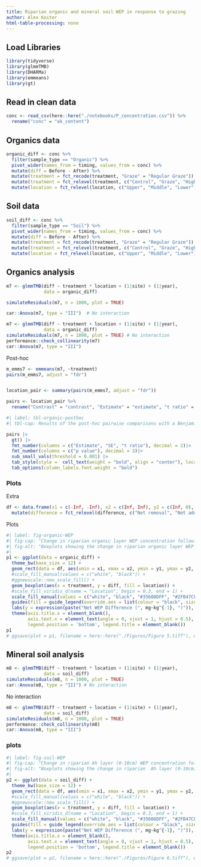 ```yaml
---
title: Riparian organic and mineral soil WEP in response to grazing
author: Alex Koiter
html-table-processing: none
---
```


## Load Libraries
```r
library(tidyverse)
library(glmmTMB)
library(DHARMa)
library(emmeans)
library(gt)
```

## Read in clean data 
```r
conc <- read_csv(here::here("./notebooks/P_concentration.csv")) %>%
  rename("conc" = "ak_content")
```

## Organics data
```r

organic_diff <- conc %>%
  filter(sample_type == "Organic") %>%
  pivot_wider(names_from = timing, values_from = conc) %>%
  mutate(diff = Before - After) %>%
  mutate(treatment = fct_recode(treatment, "Graze" = "Regular Graze")) %>%
  mutate(treatment = fct_relevel(treatment, c("Control", "Graze", "High Graze", "Mow"))) %>%
  mutate(location = fct_relevel(location, c("Upper", "Middle", "Lower")))

```

## Soil data
```r
soil_diff <- conc %>%
  filter(sample_type == "Soil") %>%
  pivot_wider(names_from = timing, values_from = conc) %>%
  mutate(diff = Before - After) %>%
  mutate(treatment = fct_recode(treatment, "Graze" = "Regular Graze")) %>%
  mutate(treatment = fct_relevel(treatment, c("Control", "Graze", "High Graze", "Mow"))) %>%
  mutate(location = fct_relevel(location, c("Upper", "Middle", "Lower")))

```


## Organics analysis
```r
m7 <- glmmTMB(diff ~ treatment * location + (1|site) + (1|year),
              data = organic_diff)
```

```r
simulateResiduals(m7, n = 1000, plot = TRUE)
```

```r
car::Anova(m7, type = "III")  # No interaction
```

```r
m7 <- glmmTMB(diff ~ treatment + location + (1|site) + (1|year),
              data = organic_diff)
simulateResiduals(m7, n = 1000, plot = TRUE) # No interaction
performance::check_collinearity(m7)
car::Anova(m7, type = "III")
```


Post-hoc
```r
m_emms7 <- emmeans(m7, ~treatment)
pairs(m_emms7, adjust = "fdr")


location_pair <- summary(pairs(m_emms7, adjust = "fdr")) 

pairs <- location_pair %>%
  rename("Contrast" = "contrast", "Estimate" = "estimate", "t ratio" = "t.ratio", "p value" = "p.value")

```

```r
#| label: tbl-organic-posthoc
#| tbl-cap: Results of the post-hoc pairwise comparisons with a Benjamini-Hochberg p value adjustment for differences in the net organic layer WEP ($mg~kg^{-1}$) between the four treatments.

pairs |>
  gt() |>
  fmt_number(columns = c("Estimate", "SE", "t ratio"), decimal = 2)|>
  fmt_number(columns = c("p value"), decimal = 3)|>
  sub_small_vals(threshold = 0.001) |>
  tab_style(style =  cell_text(weight = "bold", align = "center"), locations =  cells_row_groups()) |>
  tab_options(column_labels.font.weight = "bold")
```

### Plots
Extra
```r

df <- data.frame(x1 = c(-Inf, -Inf), x2 = c(Inf, Inf), y2 = c(Inf, 0), y1 = c(0, -Inf), difference = c("Net removal", "Net addition")) %>%
  mutate(difference = fct_relevel(difference, c("Net removal", "Net addition"))) 
```
Plots
```r
#| label: fig-organic-WEP
#| fig-cap: "Change in riparian organic layer WEP concentration following grazing or mowing in each of the riparian locations. A significant effect of treatment was detected; however, the post-hoc analysis was not able to detect any significant (p < 0.05) pairwise contrasts. Lower sampling locations are adjacent to the edge of the waterbody and Upper locations are adjacent to the field."
#| fig-alt: "Boxplots showing the change in riparian organic layer WEP concentration following grazing or mowing."
#|  
p1 <- ggplot(data = organic_diff) +
  theme_bw(base_size = 12) + 
  geom_rect(data = df, aes(xmin = x1, xmax = x2, ymin = y1, ymax = y2, fill = difference), alpha = 0.15) +
  #scale_fill_manual(values = c("white", "black")) +
  #ggnewscale::new_scale_fill() +
  geom_boxplot(aes(x = treatment, y = diff, fill = location)) +
  #scale_fill_viridis_d(name = "Location", begin = 0.3, end = 1) +
  scale_fill_manual(values = c("white", "black", "#35608DFF", "#2FB47CFF", "#FDE725FF")) +
  guides(fill = guide_legend(override.aes = list(colour = "black", size = 1))) +
  labs(y = expression(paste("Net WEP Difference (", mg~kg^{-1}, ")")), x = "Treatment") +
  theme(axis.title.x = element_blank(),
        axis.text.x = element_text(angle = 0, vjust = 1, hjust = 0.5),
        legend.position = 'bottom', legend.title = element_blank())
p1
# ggsave(plot = p1, filename = here::here("./Figures/Figure 5.tiff"), width = 174, height = 85, units = "mm", dpi = 400)
```

## Mineral soil analysis
```r
m8 <- glmmTMB(diff ~ treatment * location + (1|site) + (1|year),
              data = soil_diff)
simulateResiduals(m8, n = 1000, plot = TRUE) 
car::Anova(m8, type = "III") # No interaction
```

No interaction
```r

m8 <- glmmTMB(diff ~ treatment + location + (1|site) + (1|year),
              data = soil_diff)
simulateResiduals(m8, n = 1000, plot = TRUE) 
performance::check_collinearity(m8)
car::Anova(m8, type = "III")
```

### plots
```r
#| label: fig-soil-WEP
#| fig-cap: "Change in riparian Ah layer (0-10cm) WEP concentration following grazing or mowing in each of the riparian locations. No significant effect of treatment or location was detected. Lower sampling locations are adjacent to the edge of the waterbody and Upper locations are adjacent to the field."
#| fig-alt: "Boxplots showing the change in riparian  Ah layer (0-10cm) WEP concentration following grazing or mowing."
#|  
p2 <- ggplot(data = soil_diff) +
  theme_bw(base_size = 12) + 
  geom_rect(data = df, aes(xmin = x1, xmax = x2, ymin = y1, ymax = y2, fill = difference), alpha = 0.15) +
  #scale_fill_manual(values = c("white", "black")) +
  #ggnewscale::new_scale_fill() +
  geom_boxplot(aes(x = treatment, y = diff, fill = location)) +
  #scale_fill_viridis_d(name = "Location", begin = 0.3, end = 1) +
  scale_fill_manual(values = c("white", "black", "#35608DFF", "#2FB47CFF", "#FDE725FF")) +
  guides(fill = guide_legend(override.aes = list(colour = "black", size = 1))) +
  labs(y = expression(paste("Net WEP Difference (", mg~kg^{-1}, ")")), x = "Treatment") +
  theme(axis.title.x = element_blank(),
        axis.text.x = element_text(angle = 0, vjust = 1, hjust = 0.5),
        legend.position = 'bottom', legend.title = element_blank())
p2
# ggsave(plot = p2, filename = here::here("./Figures/Figure 6.tiff"), width = 174, height = 85, units = "mm", dpi = 400)
```

